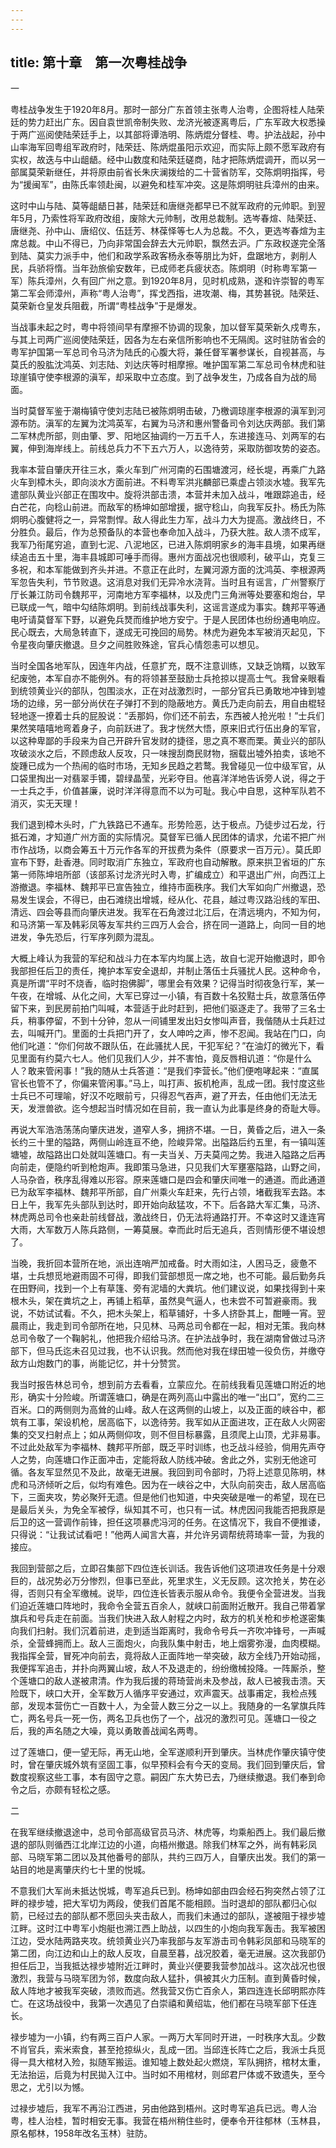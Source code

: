 ```yaml
---
---
---
```

title: 第十章　第一次粤桂战争
---





一


粤桂战争发生于1920年8月。那时一部分广东首领主张粤人治粤，企图将桂人陆荣廷的势力赶出广东。因自袁世凯帝制失败、龙济光被逐离粤后，广东军政大权悉操于两广巡阅使陆荣廷手上，以其部将谭浩明、陈炳焜分督桂、粤。护法战起，孙中山率海军回粤组军政府时，陆荣廷、陈炳焜虽阳示欢迎，而实际上颇不愿军政府有实权，故迭与中山龃龉。经中山数度和陆荣廷磋商，陆才把陈炳焜调开，而以另一部属莫荣新继任，并将原由前省长朱庆澜拨给的二十营省防军，交陈炯明指挥，号为“援闽军”，由陈氏率领赴闽，以避免和桂军冲突。这是陈炯明驻兵漳州的由来。

这时中山与陆、莫等龃龉日甚，陆荣廷和唐继尧都早已不就军政府的元帅职。到翌年5月，乃索性将军政府改组，废除大元帅制，改用总裁制。选岑春煊、陆荣廷、唐继尧、孙中山、唐绍仪、伍廷芳、林葆怿等七人为总裁。不久，更选岑春煊为主席总裁。中山不得已，乃向非常国会辞去大元帅职，飘然去沪。广东政权遂完全落到陆、莫实力派手中，他们和政学系政客杨永泰等朋比为奸，盘踞地方，剥削人民，兵骄将惰。当年劲旅偷安数年，已成师老兵疲状态。陈炯明（时称粤军第一军）陈兵漳州，久有回广州之意。到1920年8月，见时机成熟，遂和许崇智的粤军第二军会师漳州，声称“粤人治粤”，挥戈西指，进攻潮、梅，其势甚锐。陆荣廷、莫荣新仓皇发兵阻截，所谓“粤桂战争”于是爆发。

当战事未起之时，粤中将领间早有摩擦不协调的现象，加以督军莫荣新久戍粤东，与其上司两广巡阅使陆荣廷，因各为左右亲信所影响也不无隔阂。这时驻防省会的粤军护国第一军总司令马济为陆氏的心腹大将，兼任督军署参谋长，自视甚高，与莫氏的股肱沈鸿英、刘志陆、刘达庆等时相摩擦。唯护国军第二军总司令林虎和驻琼崖镇守使李根源的滇军，却采取中立态度。到了战争发生，乃成各自为战的局面。

当时莫督军鉴于潮梅镇守使刘志陆已被陈炯明击破，乃檄调琼崖李根源的滇军到河源布防。滇军的左翼为沈鸿英军，右翼为马济和惠州警备司令刘达庆两部。我们第二军林虎所部，则由肇、罗、阳地区抽调约一万五千人，东进接连马、刘两军的右翼，伸到海岸线上。前线总兵力不下五六万人，以逸待劳，采取防御攻势的姿态。

我率本营自肇庆开往三水，乘火车到广州河南的石围塘渡河，经长堤，再乘广九路火车到樟木头，即向淡水方面前进。不料粤军洪兆麟部已乘虚占领淡水墟。我军先遣部队黄业兴部正在围攻中。旋将洪部击溃，本营并未加入战斗，唯跟踪追击，经白芒花，向稔山前进。而敌军的杨坤如部增援，据守稔山，向我军反扑。杨氏为陈炯明心腹健将之一，异常剽悍。敌人得此生力军，战斗力大为提高。激战终日，不分胜负。最后，作为总预备队的本营也奉命加入战斗，乃获大胜。敌人溃不成军，我军乃衔尾穷追，直到七泥、八泥地区，已进入陈炯明家乡的海丰县境，如果再继续追击五十里，海丰县城即可唾手而得。惠州方面战况也很顺利，破平山，克复三多祝，和本军能做到齐头并进。不意正在此时，左翼河源方面的沈鸿英、李根源两军忽告失利，节节败退。这消息对我们无异冷水浇背。当时且有谣言，广州警察厅厅长兼江防司令魏邦平，河南地方军李福林，以及虎门三角洲等处要塞和炮台，早已联成一气，暗中勾结陈炯明。到前线战事失利，这谣言遂成为事实。魏邦平等通电吁请莫督军下野，以避免兵燹而维护地方安宁。于是人民团体也纷纷通电响应。民心既去，大局急转直下，遂成无可挽回的局势。林虎为避免本军被消灭起见，下令星夜向肇庆撤退。旦夕之间胜败殊途，官兵心情怨恚可以想见。

当时全国各地军队，因连年内战，任意扩充，既不注意训练，又缺乏饷糈，以致军纪废弛，本军自亦不能例外。有的将领甚至鼓励士兵抢掠以提高士气。我曾亲眼看到统领黄业兴的部队，包围淡水，正在对战激烈时，一部分官兵已勇敢地冲锋到墟场的边缘，另一部分尚伏在子弹打不到的隐蔽地方。黄氏乃走向前去，用自由棍轻轻地逐一撩着士兵的屁股说：“丢那妈，你们还不前去，东西被人抢光啦！”士兵们果然笑嘻嘻地弯着身子，向前跃进了。我才恍然大悟，原来旧式行伍出身的军官，以这种卑鄙的手段来为自己开辟升官发财的捷径，思之真不寒而栗。黄业兴的部队攻破淡水之后，不顾虑敌人反攻，只一味搜刮商民财物，捆载出墟外拍卖，该地不旋踵已成为一个热闹的临时市场，无知乡民趋之若鹜。我曾碰见一位中级军官，从口袋里掏出一对翡翠手镯，碧绿晶莹，光彩夺目。他喜洋洋地告诉旁人说，得之于一士兵之手，价值甚廉，说时洋洋得意而不以为可耻。我心中自思，这种军队若不消灭，实无天理！

我们退到樟木头时，广九铁路已不通车。形势险恶，达于极点。乃徒步过石龙，行抵石滩，才知道广州方面的实际情况。莫督军已循人民团体的请求，允诺不把广州市作战场，以商会筹五十万元作各军的开拔费为条件（原要求一百万元）。莫氏即宣布下野，赴香港。同时取消广东独立，军政府也自动解散。原来拱卫省垣的广东第一师陈坤培所部（该部系讨龙济光时入粤，扩编成立）和平退出广州，向西江上游撤退。李福林、魏邦平已宣告独立，维持市面秩序。我们大军如向广州撤退，恐易发生误会，不得已，由石滩绕出增城，经从化、花县，越过粤汉路沿线的军田、清远、四会等县而向肇庆进发。我军在石角渡过北江后，在清远境内，不知为何，和马济第一军及韩彩凤等友军共约三四万人会合，挤在同一道路上，向同一目的地进发，争先恐后，行军序列颇为混乱。

大概上峰认为我营的军纪和战斗力在本军内均属上选，故自七泥开始撤退时，即令我部担任后卫的责任，掩护本军安全退却，并制止落伍士兵骚扰人民。这种命令，真是所谓“平时不烧香，临时抱佛脚”，哪里会有效果？记得当时彻夜急行军，某一午夜，在增城、从化之间，大军已穿过一小镇，有百数十名狡黠士兵，故意落伍停留下来，到民房前拍门叫喊，本营适于此时赶到，把他们驱逐走了。我带了三名士兵，稍事停留，不到十分钟，忽从一间铺里发出妇女惨叫声音，我偕随从士兵赶过去，叫喊开门。里面的士兵把门开了，女人呻吟之声，惨不忍闻。我站在门口，向他们叱道：“你们何故不跟队伍，在此骚扰人民，干犯军纪？”在油灯的微光下，看见里面有约莫六七人。他们见我们人少，并不害怕，竟反唇相讥道：“你是什么人？敢来管闲事！”我的随从士兵答道：“是我们李营长。”他们便咆哮起来：“直属官长也管不了，你偏来管闲事。”马上，叫打声、扳机枪声，乱成一团。我忖度这些士兵已不可理喻，好汉不吃眼前亏，只得忍气吞声，避了开去，任由他们无法无天，发泄兽欲。迄今想起当时情况如在目前，我一直认为此事是终身的奇耻大辱。

再说大军浩浩荡荡向肇庆进发，道窄人多，拥挤不堪。一日，黄昏之后，进入一条长约三十里的隘路，两侧山岭连亘不绝，险峻异常。出隘路后约五里，有一镇叫莲塘墟，故隘路出口处就叫莲塘口。有一夫当关、万夫莫闯之势。我进入隘路之后再向前走，便隐约听到枪炮声。我即策马急进，只见我们大军壅塞隘路，山野之间，人马杂沓，秩序乱得难以形容。原来莲塘口是四会和肇庆间唯一的通道。而此通道已为敌军李福林、魏邦平所部，自广州乘火车赶来，先行占领，堵截我军去路。本日上午，我军先头部队到达时，即开始向敌猛攻，不下。后各路大军汇集，马济、林虎两总司令也亲赴前线督战，激战终日，仍无法将通路打开。不幸这时又逢连宵大雨，大军数万人陈兵路侧，一筹莫展。幸而此时后无追兵，否则情形便不堪设想了。

当晚，我折回本营所在地，派出连哨严加戒备。时大雨如注，人困马乏，疲惫不堪，士兵想觅地避雨固不可得，即我们营部想觅一席之地，也不可能。最后勤务兵在田野间，找到一个上有草篷、旁有泥墙的大粪坑。他们建议说，如果找得到十来根木头，架在粪坑之上，再铺上稻草，虽然臭气逼人，也未尝不可暂避豪雨。我说，不妨试试看。不久，把木头架上，稻草铺好，十多人挤卧其上，酣睡一宵。翌晨雨止，我走到司令部所在地，只见林、马两总司令都在一起，相对无策。我向林总司令敬了一个鞠躬礼，他把我介绍给马济。在护法战争时，我在湖南曾做过马济部下，但马氏迄未召见过我，也不认识我。然而他对我在绿田墟一役负伤，并缴夺敌方山炮数门的事，尚能记忆，并十分赞赏。

我当时报告林总司令，想到前方去看看，立蒙应允。在前线我看见莲塘口附近的地形，确实十分险峻。所谓莲塘口，确是在两列高山中露出的唯一“出口”，宽约二三百米。口的两侧则为高耸的山峰。敌人在这两侧的山坡上，以及正面的峡谷中，都筑有工事，架设机枪，居高临下，以逸待劳。我军如从正面进攻，正在敌人火网密集的交叉扫射点上；如从两侧仰攻，则不但目标暴露，且须爬上山顶，尤非易事。不过此处敌军为李福林、魏邦平所部，既乏平时训练，也乏战斗经验，倘用先声夺人之势，向莲塘口作正面冲击，定能将敌人防线冲破。舍此之外，实别无他途可循。各友军显然见不及此，故毫无进展。我回到司令部时，乃将上述意见陈明，林虎和马济倾听之后，似均有难色。因为在一峡谷之中，大队向前突击，敌人居高临下，三面夹攻，势必聚歼无遗。但是他们也知道，中央突破是唯一的希望，现在已是最后关头，为免全军被俘，纵知其不可，也只有一试。林虎因问我能否把我原是后卫的这一营调作前锋，担任这项暴虎冯河的任务。在这情况下，我自不便推诿，只得说：“让我试试看吧！”他两人闻言大喜，并允许另调帮统蒋琦率一营，为我的接应。

我回到营部之后，立即召集部下四位连长训话。我告诉他们这项进攻任务是十分艰巨的，战况势必万分惨烈，但事已至此，死里求生，义无反顾。这次抢关，势在必得，否则只有全军缴械。说毕，四位连长皆表示服从命令。我便令全营进发。当我们迫近莲塘口阵地时，我命令全营五百余人，就峡口前面附近散开。我自己带着掌旗兵和号兵走在前面。当我们快进入敌人射程之内时，敌方的机关枪和步枪遂密集向我们扫射。我们沉着前进，走到适当距离时，我命令号兵一齐吹冲锋号，一声喊杀，全营蜂拥而上。敌人三面炮火，向我队集中射击，地上烟雾弥漫，血肉模糊。我指挥全营，冒死冲向前去，竟将敌人正面阵地一举突破，敌方全线乃开始动摇，我便挥军追击，并扑向两翼山坡，敌人不及退走的，纷纷缴械投降。一阵厮杀，整个莲塘口的敌人遂被肃清。作为我后援的蒋琦营尚未及参战，敌人已被我击溃。天险既下，峡口大开，全军数万人循序平安通过，欢声震天。战事甫定，我检点残部，发现本营伤亡一百数十人，为全营人数三分之一以上。我随身的一名掌旗兵阵亡，两名号兵一死一伤，两名卫兵也伤了一个，战况的激烈可见。莲塘口一役之后，我的声名随之大噪，竟以勇敢善战闻名两粤。

过了莲塘口，便一望无际，再无山地，全军遂顺利开到肇庆。当林虎作肇庆镇守使时，曾在肇庆城外筑有坚固工事，似早预料会有今天的变局。我们回到肇庆后，曾数度视察这些工事，本有固守之意。嗣因广东大势已去，乃继续撤退。我们奉到命令之后，亦颇有轻松之感。





二


在我军继续撤退途中，总司令部高级官员马济、林虎等，均乘船西上。我们最后撤退的部队则循西江北岸江边的小道，向梧州撤退。除我们林军之外，尚有韩彩凤部、马晓军第二团以及其他番号的部队，共约三四万人，自肇庆出发。我们的第一站目的地是离肇庆约七十里的悦城。

不意我们大军尚未抵达悦城，粤军追兵已到。杨坤如部由四会经石狗突然占领了江畔的禄步墟，把大军切为两段，使我们首尾不能相顾。当时退却的部队都归心似箭，已经过去的部队都不愿回头夹击敌人，而我们未通过的部队，遂被阻于禄步墟江畔。这时江中粤军小炮艇也溯江西上助战，以四生的小炮向我军轰击。我军被困江边，受水陆两路夹攻。统领黄业兴乃率我部与友军游击司令韩彩凤部和马晓军的第二团，向江边和山上的敌人反攻，自晨至暮，战况胶着，毫无进展。这次我部仍担任后卫，当我抵达禄步墟附近江畔时，黄业兴便要我营参加战斗。这次战况也很激烈，我营与马晓军团为邻，数度向敌人猛扑，俱被其火力压制。直到黄昏时候，敌人阵地才被我军突破，溃败而逃。然我营又伤亡百余人，第四连连长邱明熙亦阵亡。在这场战役中，我第一次遇见了白崇禧和黄绍竑，他们都在马晓军部下任连长。

禄步墟为一小镇，约有两三百户人家。一两万大军同时开进，一时秩序大乱。少数不肖官兵，索米索食，甚至抢掠纵火，乱成一团。当邱连长阵亡之后，我派士兵觅得一具大棺材入殓，拟随军搬运。谁知墟上数处起火燃烧，军队拥挤，棺材太重，无法抬运，后竟为村民拋入江中。当时如不用棺材，则邱君尸体或不致遗失，至今思之，尤引以为憾。

过禄步墟后，我军不再沿江西进，另由他路到梧州。这时粤军追兵已远。粤人治粤，桂人治桂，暂时相安无事。我营在梧州稍住些时，便奉令开往郁林（玉林县，原名郁林，1958年改名玉林）驻防。